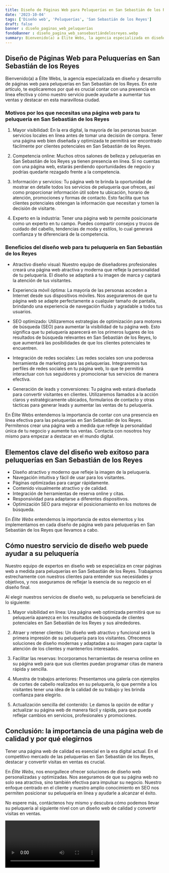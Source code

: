 ```yaml
---
title: Diseño de Páginas Web para Peluquerías en San Sebastián de los Reyes
date: '2023-10-04'
tags: ['Diseño web', 'Peluquerías', 'San Sebastián de los Reyes']
draft: false
banner : diseño_paginas_web_peluquerías
fondoBanner : diseño_pagina_web_sansebastiándelosreyes.webp
summary: Bienvenido(a) a Élite Webs, la agencia especializada en diseño y desarrollo de páginas web para peluquerías en San Sebastián de los Reyes. En este artículo, te explicaremos por qué es crucial contar con una presencia en línea efectiva y cómo nuestro servicio puede ayudarte a aumentar tus ventas y destacar en esta maravillosa ciudad.
---
```


## Diseño de Páginas Web para Peluquerías en San Sebastián de los Reyes

Bienvenido(a) a Élite Webs, la agencia especializada en diseño y desarrollo de páginas web para peluquerías en San Sebastián de los Reyes. En este artículo, te explicaremos por qué es crucial contar con una presencia en línea efectiva y cómo nuestro servicio puede ayudarte a aumentar tus ventas y destacar en esta maravillosa ciudad.

### Motivos por los que necesitas una página web para tu peluquería en San Sebastián de los Reyes

1. Mayor visibilidad: En la era digital, la mayoría de las personas buscan servicios locales en línea antes de tomar una decisión de compra. Tener una página web bien diseñada y optimizada te permitirá ser encontrado fácilmente por clientes potenciales en San Sebastián de los Reyes.

2. Competencia online: Muchos otros salones de belleza y peluquerías en San Sebastián de los Reyes ya tienen presencia en línea. Si no cuentas con una página web, estarás perdiendo oportunidades de negocio y podrías quedarte rezagado frente a la competencia.

3. Información y servicios: Tu página web te brinda la oportunidad de mostrar en detalle todos los servicios de peluquería que ofreces, así como proporcionar información útil sobre tu ubicación, horario de atención, promociones y formas de contacto. Esto facilita que tus clientes potenciales obtengan la información que necesitan y tomen la decisión de visitarte.

4. Experto en la industria: Tener una página web te permite posicionarte como un experto en tu campo. Puedes compartir consejos y trucos de cuidado del cabello, tendencias de moda y estilos, lo cual generará confianza y te diferenciará de la competencia.

### Beneficios del diseño web para tu peluquería en San Sebastián de los Reyes

- Atractivo diseño visual: Nuestro equipo de diseñadores profesionales creará una página web atractiva y moderna que refleje la personalidad de tu peluquería. El diseño se adaptará a tu imagen de marca y captará la atención de tus visitantes.

- Experiencia móvil óptima: La mayoría de las personas acceden a Internet desde sus dispositivos móviles. Nos aseguraremos de que tu página web se adapte perfectamente a cualquier tamaño de pantalla, brindando una experiencia de navegación fluida y agradable a todos tus usuarios.

- SEO optimizado: Utilizaremos estrategias de optimización para motores de búsqueda (SEO) para aumentar la visibilidad de tu página web. Esto significa que tu peluquería aparecerá en los primeros lugares de los resultados de búsqueda relevantes en San Sebastián de los Reyes, lo que aumentará las posibilidades de que los clientes potenciales te encuentren.

- Integración de redes sociales: Las redes sociales son una poderosa herramienta de marketing para las peluquerías. Integraremos tus perfiles de redes sociales en tu página web, lo que te permitirá interactuar con tus seguidores y promocionar tus servicios de manera efectiva.

- Generación de leads y conversiones: Tu página web estará diseñada para convertir visitantes en clientes. Utilizaremos llamados a la acción claros y estratégicamente ubicados, formularios de contacto y otras tácticas para generar leads y aumentar las ventas de tu peluquería.

En Élite Webs entendemos la importancia de contar con una presencia en línea efectiva para las peluquerías en San Sebastián de los Reyes. Permítenos crear una página web a medida que refleje la personalidad única de tu negocio y aumente tus ventas. Contacta con nosotros hoy mismo para empezar a destacar en el mundo digital.

<GifSeo />

<Cta />

## Elementos clave del diseño web exitoso para peluquerías en San Sebastián de los Reyes

- Diseño atractivo y moderno que refleje la imagen de la peluquería.
- Navegación intuitiva y fácil de usar para los visitantes.
- Páginas optimizadas para cargar rápidamente.
- Contenido visualmente atractivo y de calidad.
- Integración de herramientas de reserva online y citas.
- Responsividad para adaptarse a diferentes dispositivos.
- Optimización SEO para mejorar el posicionamiento en los motores de búsqueda.

En *Élite Webs* entendemos la importancia de estos elementos y los implementamos en cada diseño de página web para peluquerías en San Sebastián de los Reyes que llevamos a cabo. 

## Cómo nuestro servicio de diseño web puede ayudar a su peluquería

Nuestro equipo de expertos en diseño web se especializa en crear páginas web a medida para peluquerías en San Sebastián de los Reyes. Trabajamos estrechamente con nuestros clientes para entender sus necesidades y objetivos, y nos aseguramos de reflejar la esencia de su negocio en el diseño final.

Al elegir nuestros servicios de diseño web, su peluquería se beneficiará de lo siguiente:

1. Mayor visibilidad en línea: Una página web optimizada permitirá que su peluquería aparezca en los resultados de búsqueda de clientes potenciales en San Sebastián de los Reyes y sus alrededores.

2. Atraer y retener clientes: Un diseño web atractivo y funcional será la primera impresión de su peluquería para los visitantes. Ofrecemos soluciones de diseño modernas y adaptadas a su imagen para captar la atención de los clientes y mantenerlos interesados.

3. Facilitar las reservas: Incorporamos herramientas de reserva online en su página web para que sus clientes puedan programar citas de manera rápida y sencilla.

4. Muestra de trabajos anteriores: Presentamos una galería con ejemplos de cortes de cabello realizados en su peluquería, lo que permite a los visitantes tener una idea de la calidad de su trabajo y les brinda confianza para elegirlo.

5. Actualización sencilla del contenido: Le damos la opción de editar y actualizar su página web de manera fácil y rápida, para que pueda reflejar cambios en servicios, profesionales y promociones.

## Conclusión: la importancia de una página web de calidad y por qué elegirnos

Tener una página web de calidad es esencial en la era digital actual. En el competitivo mercado de las peluquerías en San Sebastián de los Reyes, destacar y convertir visitas en ventas es crucial.

En *Élite Webs*, nos enorgullece ofrecer soluciones de diseño web personalizadas y optimizadas. Nos aseguramos de que su página web no solo sea atractiva, sino también efectiva para impulsar su negocio. Nuestro enfoque centrado en el cliente y nuestro amplio conocimiento en SEO nos permiten posicionar su peluquería en línea y ayudarle a alcanzar el éxito.

No espere más, contáctenos hoy mismo y descubra cómo podemos llevar su peluquería al siguiente nivel con un diseño web de calidad y convertir visitas en ventas.

<Video />

<CtaBot job='Peluquerías' city='San Sebastián de los Reyes'/>

<Gmaps query='San Sebastián de los Reyes+españa+maps' />